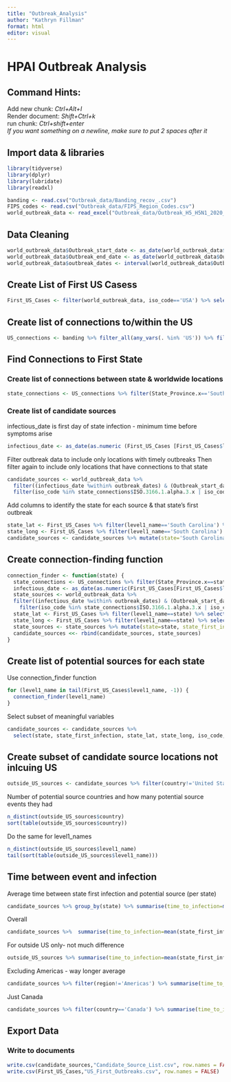 ```yaml
---
title: "Outbreak_Analysis"
author: "Kathryn Fillman"
format: html
editor: visual
---
```


# HPAI Outbreak Analysis

## Command Hints:

Add new chunk: *Ctrl+Alt+I*\
Render document: *Shift+Ctrl+k*\
run chunk: *Ctrl+shift+enter*\
*If you want something on a newline, make sure to put 2 spaces after it*

## Import data & libraries

```r
library(tidyverse)
library(dplyr)
library(lubridate)
library(readxl)

banding <- read.csv("Outbreak_data/Banding_recov_.csv")
FIPS_codes <- read.csv("Outbreak_data/FIPS_Region_Codes.csv")
world_outbreak_data <- read_excel("Outbreak_data/Outbreak_H5_H5N1_2020_Sept2023_World.xlsx", sheet = "outbreaks")
```

## Data Cleaning

```r
world_outbreak_data$Outbreak_start_date <- as_date(world_outbreak_data$Outbreak_start_date)
world_outbreak_data$Outbreak_end_date <- as_date(world_outbreak_data$Outbreak_end_date)
world_outbreak_data$outbreak_dates <- interval(world_outbreak_data$Outbreak_start_date, world_outbreak_data$Outbreak_end_date)
```

## Create List of First US Casess

```r
First_US_Cases <- filter(world_outbreak_data, iso_code=='USA') %>% select(country_unique_code, level1_name, level2_name, Latitude, Longitude, Outbreak_start_date, outbreak_dates, reporting_level, strain_eng, sero_sub_genotype_eng,  disease_eng) %>% arrange(Outbreak_start_date) %>% distinct(level1_name, .keep_all = TRUE)
```

## Create list of connections to/within the US

```r
US_connections <- banding %>% filter_all(any_vars(. %in% 'US')) %>% filter(!(FIPS_ADMIN_banding==FIPS_ADMIN_Recov))  %>% left_join(FIPS_codes, by=c('FIPS_ADMIN_banding'='FIPS.Region.Code')) %>% left_join(FIPS_codes, by=c('FIPS_ADMIN_Recov'='FIPS.Region.Code'))
```

## Find Connections to First State

### Create list of connections between state & worldwide locations

```r
state_connections <- US_connections %>% filter(State_Province.x=='South Carolina' | State_Province.y=='South Carolina')
```

### Create list of candidate sources

infectious_date is first day of state infection - minimum time before symptoms arise

```r
infectious_date <- as_date(as.numeric (First_US_Cases [First_US_Cases$level1_name== 'South Carolina', "Outbreak_start_date"])-3)
```

Filter outbreak data to include only locations with timely outbreaks Then filter again to include only locations that have connections to that state

```r
candidate_sources <- world_outbreak_data %>%
  filter((infectious_date %within% outbreak_dates) & (Outbreak_start_date < infectious_date) %>%
  filter(iso_code %in% state_connections$ISO.3166.1.alpha.3.x | iso_code %in% state_connections$ISO.3166.1.alpha.3.y)
```

Add columns to identify the state for each source & that state's first outbreak

```r
state_lat <- First_US_Cases %>% filter(level1_name=='South Carolina') %>% select(Latitude) %>% as.numeric()
state_long <- First_US_Cases %>% filter(level1_name=='South Carolina') %>% select(Longitude) %>% as.numeric()
candidate_sources <- candidate_sources %>% mutate(state='South Carolina', state_first_infection=(infectious_date+3), state_lat=state_lat, state_long=state_long)
```

## Create connection-finding function

```r
connection_finder <- function(state) {
  state_connections <- US_connections %>% filter(State_Province.x==state | State_Province.y==state)
  infectious_date <- as_date(as.numeric(First_US_Cases[First_US_Cases$level1_name==state, "Outbreak_start_date"])-3)
  state_sources <- world_outbreak_data %>%
  filter((infectious_date %within% outbreak_dates) & (Outbreak_start_date < infectious_date)) %>%
    filter(iso_code %in% state_connections$ISO.3166.1.alpha.3.x | iso_code %in% state_connections$ISO.3166.1.alpha.3.y)
  state_lat <- First_US_Cases %>% filter(level1_name==state) %>% select(Latitude) %>% as.numeric()
  state_long <- First_US_Cases %>% filter(level1_name==state) %>% select(Longitude) %>% as.numeric()
  state_sources <- state_sources %>% mutate(state=state, state_first_infection=(infectious_date+3), state_lat=state_lat, state_long=state_long)
  candidate_sources <<- rbind(candidate_sources, state_sources)
}
```

## Create list of potential sources for each state

Use connection_finder function

```r
for (level1_name in tail(First_US_Cases$level1_name, -1)) {
  connection_finder(level1_name)
}
```

Select subset of meaningful variables

```r
candidate_sources <- candidate_sources %>%
  select(state, state_first_infection, state_lat, state_long, iso_code, country, region, reporting_level, strain_eng, sero_sub_genotype_eng,  disease_eng, Latitude, Longitude, Outbreak_start_date, level3_name, level2_name, level1_name)
```

## Create subset of candidate source locations not inlcuing US

```r
outside_US_sources <- candidate_sources %>% filter(country!='United States of America')
```

Number of potential source countries and how many potential source events they had
```r
n_distinct(outside_US_sources$country)
sort(table(outside_US_sources$country))
```

Do the same for level1_names

```r
n_distinct(outside_US_sources$level1_name)
tail(sort(table(outside_US_sources$level1_name)))
```

## Time between event and infection
Average time between state first infection and potential source (per state)
```r
candidate_sources %>% group_by(state) %>% summarise(time_to_infection=mean(state_first_infection-Outbreak_start_date))
```

Overall
```r
candidate_sources %>%  summarise(time_to_infection=mean(state_first_infection-Outbreak_start_date), min=min(state_first_infection-Outbreak_start_date), max=max(state_first_infection-Outbreak_start_date))
```
For outside US only- not much difference
```r
outside_US_sources %>% summarise(time_to_infection=mean(state_first_infection-Outbreak_start_date), min=min(state_first_infection-Outbreak_start_date), max=max(state_first_infection-Outbreak_start_date))
```
Excluding Americas - way longer average
```r
candidate_sources %>% filter(region!='Americas') %>% summarise(time_to_infection=mean(state_first_infection-Outbreak_start_date), min=min(state_first_infection-Outbreak_start_date), max=max(state_first_infection-Outbreak_start_date))
```
Just Canada
```r
candidate_sources %>% filter(country=='Canada') %>% summarise(time_to_infection=mean(state_first_infection-Outbreak_start_date), min=min(state_first_infection-Outbreak_start_date), max=max(state_first_infection-Outbreak_start_date))
```

## Export Data

### Write to documents

```r
write.csv(candidate_sources,"Candidate_Source_List.csv", row.names = FALSE)
write.csv(First_US_Cases,"US_First_Outbreaks.csv", row.names = FALSE)
```
